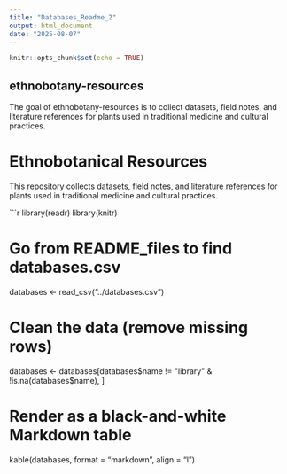 ```yaml
---
title: "Databases_Readme_2"
output: html_document
date: "2025-08-07"
---
```


```r
knitr::opts_chunk$set(echo = TRUE)
```

## ethnobotany-resources

The goal of ethnobotany-resources is to collect datasets, field notes, and literature references for plants used in traditional medicine and cultural
practices.

# Ethnobotanical Resources

This repository collects datasets, field notes, and literature references  for plants used in traditional medicine and cultural practices.

```r
library(readr)
library(knitr)

# Go from README_files to find databases.csv
databases <- read_csv("../databases.csv")

# Clean the data (remove missing rows)
databases <- databases[databases$name != "library" & !is.na(databases$name), ]

# Render as a black-and-white Markdown table
kable(databases, format = "markdown", align = "l")

